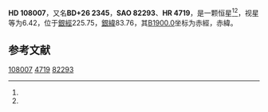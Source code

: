 {{Starbox begin
| name = HD 108007
}}
{{Starbox observe
| epoch = [[J2000.0|J2000.0]]
| constell = {{星座名待查}}<ref name=SIMBAD>{{cite web
 | url=http://simbad.u-strasbg.fr/simbad/sim-id?Ident=HR+4719
 | title =Pulsating variable Star
 | publisher=Centre de Données astronomiques de Strasbourg
 | work=SIMBAD
 | accessdate=2012-07-13}}</ref><ref name=DATA>{{cite web
 | url=http://vizier.u-strasbg.fr/viz-bin/VizieR-5?-out.add=.&-source=5050&-corr=PK=HR&-out.max=9999&HR=4719
 | title=VizieR Detailed Page
 | accessdate=2012-07-13
 | archive-date=2016-03-04
 | archive-url=https://web.archive.org/web/20160304142433/http://vizier.u-strasbg.fr/viz-bin/VizieR-5?-out.add=.&-source=5050&-corr=PK=HR&-out.max=9999&HR=4719
 | dead-url=no
 }}</ref>
| 星官 = 
| ra = {{RA|12|24|26.7}}<ref name=SIMBAD /><ref name=DATA />
| dec = {{DEC|+25|34|58}}<ref name=SIMBAD /><ref name=DATA />
| appmag_v = 6.42<ref name=SIMBAD /><ref name=DATA />
}}
{{Starbox character
| class = A7V+F4V<ref name=SIMBAD /><ref name=DATA />
| b-v = 0.27<ref name=SIMBAD /><ref name=DATA />
| u-b = 0.08<ref name=SIMBAD /><ref name=DATA />
| r-i = 0.1<ref name=SIMBAD /><ref name=DATA />
| variable = 
}}
{{Starbox astrometry
| radial_v = 0.08
| prop_mo_ra = -6
| parallax = 0.011
| p_error =
}}
{{Starbox catalog
| names =BD+26 2345，[[SAO星表|SAO]] 82293，[[HD星表|HD]] 108007，[[HR星表|HR]] 4719}}
{{Starbox reference |Simbad=HR+4719}}
{{Starbox end}}

'''HD 108007'''，又名'''BD+26 2345'''，'''SAO 82293'''、'''HR 4719'''，是一颗恒星<ref name=SIMBAD /><ref name=DATA />，视星等为6.42，位于[[銀道座標系|銀經]]225.75，[[銀道座標系|銀緯]]83.76，其[[B1900.0|B1900.0]]坐标为赤經{{RA|12|19|25.6}}，赤緯{{DEC|+26|83.76|13}}。

== 参考文献 ==
{{reflist}}

{{star-stub}}

[[Category:HD和HDE天體|108007]]
[[Category:HR天體|4719]]
[[Category:SAO天體|82293]]